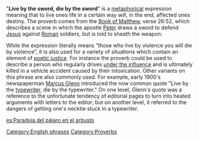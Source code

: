 "'''Live by the sword, die by the sword'''" is a [[metaphor]]ical expression meaning that to live ones life in a certain way will, in the end, affected ones destiny. The proverb comes from the [[Book of Matthew]], verse 26:52, which describes a scene in which the apostle [[Saint Peter|Peter]] draws a sword to defend [[Jesus]] against [[Ancient Rome|Roman]] soldiers, but is told to sheath the weapon:

{{quote|Then said Jesus unto him, Put up again thy sword into his place: for all they that take the sword shall perish with the sword.|Matthew 26:52}}

While the expression literally means “those who live by violence you will die by violence”, it is also used for a variety of situations which contain an element of [[poetic justice]]. For instance the proverb could be used to describe a person who regularly drives [[Driving under the influence|under the influence]] and is ultimately killed in a vehicle accident caused by their intoxication. Other variants on this phrase are also commonly used.  For example, early 1900's newspaperman [[Marcus Glenn]] introduced the now common quote "Live by the [[typewriter]], die by the typewriter." On one level, Glenn's quote was a reference to the unfortunate tendency of editorial pages to turn into heated arguments with letters to the editor; but on another level, it referred to the dangers of getting one's necktie stuck in a typewriter.

[[Category:English phrases]]
[[Category:Proverbs]]

[[es:Paradoja del pájaro en el arbusto]]

{{vocab-stub}}